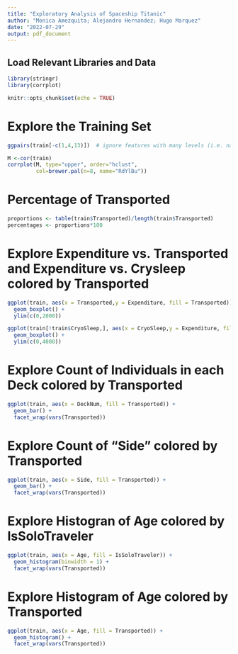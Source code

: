 ```yaml
---
title: "Exploratory Analysis of Spaceship Titanic"
author: "Monica Amezquita; Alejandro Hernandez; Hugo Marquez"
date: "2022-07-29"
output: pdf_document
---
```


## Load Relevant Libraries and Data

```r
library(stringr)
library(corrplot)
```

```r
knitr::opts_chunk$set(echo = TRUE)
```


# Explore the Training Set

```r
ggpairs(train[-c(1,4,13)])  # ignore features with many levels (i.e. names)
```

```r
M <-cor(train)
corrplot(M, type="upper", order="hclust",
         col=brewer.pal(n=8, name="RdYlBu"))
```

# Percentage of Transported

```r
proportions <- table(train$Transported)/length(train$Transported)
percentages <- proportions*100

```

# Explore Expenditure vs. Transported and Expenditure vs. Crysleep colored by Transported

```r
ggplot(train, aes(x = Transported,y = Expenditure, fill = Transported)) + 
  geom_boxplot() +
  ylim(c(0,2000))

ggplot(train[!train$CryoSleep,], aes(x = CryoSleep,y = Expenditure, fill = Transported)) + 
  geom_boxplot() + 
  ylim(c(0,4000))
```

# Explore Count of Individuals in each Deck colored by Transported

```r
ggplot(train, aes(x = DeckNum, fill = Transported)) + 
  geom_bar() + 
  facet_wrap(vars(Transported))
```


# Explore Count of "Side" colored by Transported
```r
ggplot(train, aes(x = Side, fill = Transported)) + 
  geom_bar() + 
  facet_wrap(vars(Transported))
```

# Explore Histogran of Age colored by IsSoloTraveler
```r
ggplot(train, aes(x = Age, fill = IsSoloTraveler)) + 
  geom_histogram(binwidth = 1) + 
  facet_wrap(vars(Transported))
```

# Explore Histogram of Age colored by Transported
```r
ggplot(train, aes(x = Age, fill = Transported)) + 
  geom_histogram() +
  facet_wrap(vars(Transported))
```